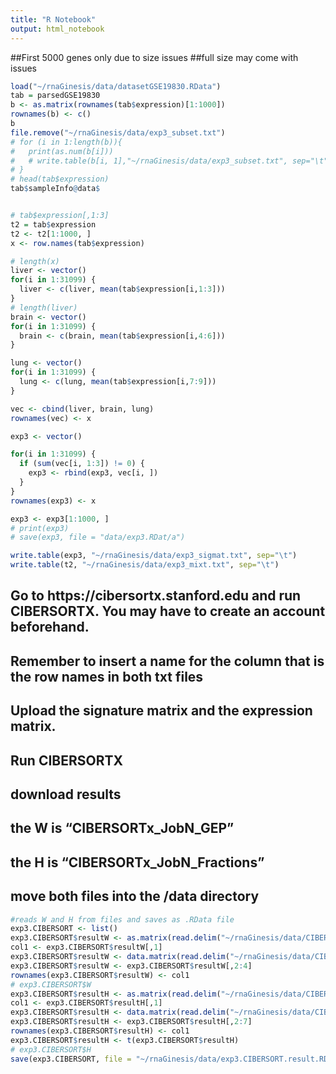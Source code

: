 ```yaml
---
title: "R Notebook"
output: html_notebook
---
```


##First 5000 genes only due to size issues
##full size may come with issues
```r

load("~/rnaGinesis/data/datasetGSE19830.RData")
tab = parsedGSE19830
b <- as.matrix(rownames(tab$expression)[1:1000])
rownames(b) <- c()
b
file.remove("~/rnaGinesis/data/exp3_subset.txt")
# for (i in 1:length(b)){
#   print(as.num(b[i]))
#   # write.table(b[i, 1],"~/rnaGinesis/data/exp3_subset.txt", sep="\t", append=TRUE)
# }
# head(tab$expression)
tab$sampleInfo@data$


# tab$expression[,1:3]
t2 = tab$expression
t2 <- t2[1:1000, ]
x <- row.names(tab$expression)

# length(x)
liver <- vector()
for(i in 1:31099) {
  liver <- c(liver, mean(tab$expression[i,1:3]))
}
# length(liver)
brain <- vector()
for(i in 1:31099) {
  brain <- c(brain, mean(tab$expression[i,4:6]))
}

lung <- vector()
for(i in 1:31099) {
  lung <- c(lung, mean(tab$expression[i,7:9]))
}

vec <- cbind(liver, brain, lung)
rownames(vec) <- x

exp3 <- vector()

for(i in 1:31099) {
  if (sum(vec[i, 1:3]) != 0) {
    exp3 <- rbind(exp3, vec[i, ])
  }
}
rownames(exp3) <- x

exp3 <- exp3[1:1000, ]
# print(exp3)
# save(exp3, file = "data/exp3.RDat/a")

write.table(exp3, "~/rnaGinesis/data/exp3_sigmat.txt", sep="\t")
write.table(t2, "~/rnaGinesis/data/exp3_mixt.txt", sep="\t")


```


## Go to https://cibersortx.stanford.edu and run CIBERSORTX. You may have to create an account beforehand.
## Remember to insert a name for the column that is the row names in both txt files 
## Upload the signature matrix and the expression matrix. 
## Run CIBERSORTX
## download results
## the W is "CIBERSORTx_JobN_GEP"
## the H is "CIBERSORTx_JobN_Fractions"
## move both files into the /data directory

```r
#reads W and H from files and saves as .RData file 
exp3.CIBERSORT <- list()
exp3.CIBERSORT$resultW <- as.matrix(read.delim("~/rnaGinesis/data/CIBERSORTxGEP_Job17_GEPs.txt", header = TRUE, sep = "\t"))
col1 <- exp3.CIBERSORT$resultW[,1]
exp3.CIBERSORT$resultW <- data.matrix(read.delim("~/rnaGinesis/data/CIBERSORTxGEP_Job17_GEPs.txt", header = TRUE, sep = "\t"))
exp3.CIBERSORT$resultW <- exp3.CIBERSORT$resultW[,2:4]
rownames(exp3.CIBERSORT$resultW) <- col1
# exp3.CIBERSORT$W
exp3.CIBERSORT$resultH <- as.matrix(read.delim("~/rnaGinesis/data/CIBERSORTxGEP_Job17_Fractions.txt", header = TRUE, sep = "\t"))
col1 <- exp3.CIBERSORT$resultH[,1]
exp3.CIBERSORT$resultH <- data.matrix(read.delim("~/rnaGinesis/data/CIBERSORTxGEP_Job17_Fractions.txt", header = TRUE, sep = "\t"))
exp3.CIBERSORT$resultH <- exp3.CIBERSORT$resultH[,2:7]
rownames(exp3.CIBERSORT$resultH) <- col1
exp3.CIBERSORT$resultH <- t(exp3.CIBERSORT$resultH)
# exp3.CIBERSORT$H
save(exp3.CIBERSORT, file = "~/rnaGinesis/data/exp3.CIBERSORT.result.RData")
```

